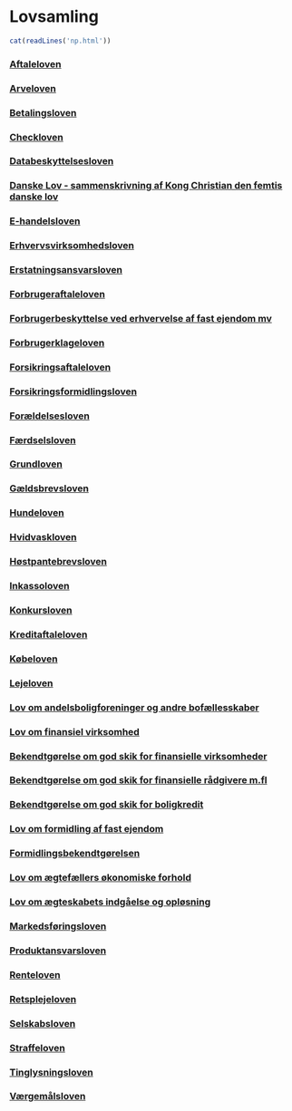 # Lovsamling 

```r
cat(readLines('np.html'))
```




<h3><a href="https://www.retsinformation.dk/eli/lta/2016/193" target="_blank">Aftaleloven</a></h3>
<h3><a href="https://www.retsinformation.dk/eli/lta/2007/515" target="_blank">Arveloven</a></h3>
<h3><a href="https://www.retsinformation.dk/eli/lta/2017/652" target="_blank">Betalingsloven</a></h3>
<h3><a href="https://www.retsinformation.dk/eli/lta/1986/558" target="_blank">Checkloven</a></h3>
<h3><a href="https://www.retsinformation.dk/eli/lta/2018/502" target="_blank">Databeskyttelsesloven</a></h3>
<h3><a href="https://www.retsinformation.dk/eli/retsinfo/1683/11000" target="_blank">Danske Lov - sammenskrivning af Kong Christian den femtis danske lov</a></h3>
<h3><a href="https://www.retsinformation.dk/eli/lta/2002/227" target="_blank">E-handelsloven</a></h3>
<h3><a href="https://www.retsinformation.dk/eli/lta/2021/249" target="_blank">Erhvervsvirksomhedsloven</a></h3>
<h3><a href="https://www.retsinformation.dk/eli/lta/2018/1070" target="_blank">Erstatningsansvarsloven</a></h3>
<h3><a href="https://www.retsinformation.dk/eli/lta/2013/1457" target="_blank">Forbrugeraftaleloven</a></h3>
<h3><a href="https://www.retsinformation.dk/eli/lta/2015/1123" target="_blank">Forbrugerbeskyttelse ved erhvervelse af fast ejendom mv</a></h3>
<h3><a href="https://www.retsinformation.dk/eli/lta/2015/524" target="_blank">Forbrugerklageloven</a></h3>
<h3><a href="https://www.retsinformation.dk/eli/lta/2015/1237" target="_blank">Forsikringsaftaleloven</a></h3>
<h3><a href="https://www.retsinformation.dk/eli/lta/2020/378" target="_blank">Forsikringsformidlingsloven</a></h3>
<h3><a href="https://www.retsinformation.dk/eli/lta/2015/1238" target="_blank">Forældelsesloven</a></h3>
<h3><a href="https://www.retsinformation.dk/eli/lta/2018/1324" target="_blank">Færdselsloven</a></h3>
<h3><a href="https://www.retsinformation.dk/eli/lta/1953/169" target="_blank">Grundloven</a></h3>
<h3><a href="https://www.retsinformation.dk/eli/lta/2014/333" target="_blank">Gældsbrevsloven</a></h3>
<h3><a href="https://www.retsinformation.dk/eli/lta/2021/329" target="_blank">Hundeloven</a></h3>
<h3><a href="https://www.retsinformation.dk/eli/lta/2020/1782" target="_blank">Hvidvaskloven</a></h3>
<h3><a href="https://www.retsinformation.dk/eli/lta/2015/1658" target="_blank">Høstpantebrevsloven</a></h3>
<h3><a href="https://www.retsinformation.dk/eli/lta/2014/1018" target="_blank">Inkassoloven</a></h3>
<h3><a href="https://www.retsinformation.dk/eli/lta/2014/11" target="_blank">Konkursloven</a></h3>
<h3><a href="https://www.retsinformation.dk/eli/lta/2019/817" target="_blank">Kreditaftaleloven</a></h3>
<h3><a href="https://www.retsinformation.dk/eli/lta/2014/140" target="_blank">Købeloven</a></h3>
<h3><a href="https://www.retsinformation.dk/eli/lta/2019/927" target="_blank">Lejeloven</a></h3>
<h3><a href="https://www.retsinformation.dk/eli/lta/2020/818" target="_blank">Lov om andelsboligforeninger og andre bofællesskaber</a></h3>
<h3><a href="https://www.retsinformation.dk/eli/lta/2020/1447" target="_blank">Lov om finansiel virksomhed</a></h3>
<h3><a href="https://www.retsinformation.dk/eli/lta/2016/330" target="_blank">Bekendtgørelse om god skik for finansielle virksomheder</a></h3>
<h3><a href="https://www.retsinformation.dk/eli/lta/2020/379" target="_blank">Bekendtgørelse om god skik for finansielle rådgivere m.fl</a></h3>
<h3><a href="https://www.retsinformation.dk/eli/lta/2018/1581" target="_blank">Bekendtgørelse om god skik for boligkredit</a></h3>
<h3><a href="https://www.retsinformation.dk/eli/lta/2014/526" target="_blank">Lov om formidling af fast ejendom</a></h3>
<h3><a href="https://www.retsinformation.dk/eli/lta/2014/1230" target="_blank">Formidlingsbekendtgørelsen</a></h3>
<h3><a href="https://www.retsinformation.dk/eli/lta/2019/774" target="_blank">Lov om ægtefællers økonomiske forhold</a></h3>
<h3><a href="https://www.retsinformation.dk/eli/lta/2019/771" target="_blank">Lov om ægteskabets indgåelse og opløsning</a></h3>
<h3><a href="https://www.retsinformation.dk/eli/lta/2017/426" target="_blank">Markedsføringsloven</a></h3>
<h3><a href="https://www.retsinformation.dk/eli/lta/2007/261" target="_blank">Produktansvarsloven</a></h3>
<h3><a href="https://www.retsinformation.dk/eli/lta/2014/459" target="_blank">Renteloven</a></h3>
<h3><a href="https://www.retsinformation.dk/eli/lta/2020/1445" target="_blank">Retsplejeloven</a></h3>
<h3><a href="https://www.retsinformation.dk/eli/lta/2019/763"
target="_blank">Selskabsloven</a></h3>
<h3><a href="https://www.retsinformation.dk/eli/lta/2020/1650"
target="_blank">Straffeloven</a></h3>
<h3><a href="https://www.retsinformation.dk/eli/lta/2014/1075" target="_blank">Tinglysningsloven</a></h3>
<h3><a href="https://www.retsinformation.dk/eli/lta/2007/1015" target="_blank">Værgemålsloven</a></h3>











